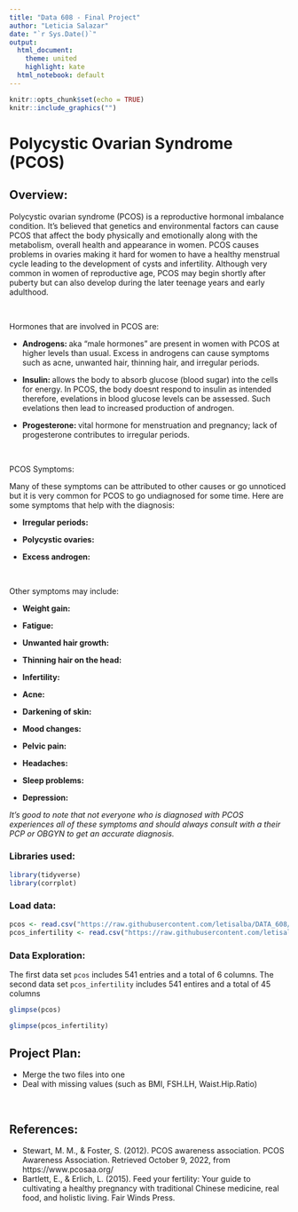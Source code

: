 ```yaml
---
title: "Data 608 - Final Project"
author: "Leticia Salazar"
date: "`r Sys.Date()`"
output:
  html_document:
    theme: united
    highlight: kate
  html_notebook: default
---
```


```r
knitr::opts_chunk$set(echo = TRUE)
knitr::include_graphics("")
```

# Polycystic Ovarian Syndrome (PCOS)

## Overview: 

Polycystic ovarian syndrome (PCOS) is a reproductive hormonal imbalance condition. It's believed that genetics and environmental factors can cause PCOS that affect the body physically and emotionally along with the metabolism, overall health and appearance in women. PCOS causes problems in ovaries making it hard for women to have a healthy menstrual cycle leading to the development of cysts and infertility. Although very common in women of reproductive age, PCOS may begin shortly after puberty but can also develop during the later teenage years and early adulthood.

$~$

Hormones that are involved in PCOS are:

* **Androgens: ** aka "male hormones" are present in women with PCOS at higher levels than usual. Excess in androgens can cause symptoms such as acne, unwanted hair, thinning hair, and irregular periods.

* **Insulin: ** allows the body to absorb glucose (blood sugar) into the cells for energy. In PCOS, the body doesnt respond to insulin as intended therefore, evelations in blood glucose levels can be assessed. Such evelations then lead to increased production of androgen.

* **Progesterone: ** vital hormone for menstruation and pregnancy; lack of progesterone contributes to irregular periods.

$~$

PCOS Symptoms:

Many of these symptoms can be attributed to other causes or go unnoticed but it is very common for PCOS to go undiagnosed for some time. Here are some symptoms that help with the diagnosis:

* **Irregular periods: ** 

* **Polycystic ovaries: ** 

* **Excess androgen: ** 

$~$

Other symptoms may include:

* **Weight gain: ** 

* **Fatigue: ** 

* **Unwanted hair growth: ** 

* **Thinning hair on the head: ** 

* **Infertility: ** 

* **Acne: ** 

* **Darkening of skin: ** 

* **Mood changes: ** 

* **Pelvic pain: ** 

* **Headaches: ** 

* **Sleep problems: ** 

* **Depression: ** 

*It's good to note that not everyone who is diagnosed with PCOS experiences all of these symptoms and should always consult with a their PCP or OBGYN to get an accurate diagnosis.*


### Libraries used:
```r
library(tidyverse)
library(corrplot)
```


### Load data:
```r
pcos <- read.csv("https://raw.githubusercontent.com/letisalba/DATA_608/master/Final%20Project/csv/PCOS_infertility.csv")
pcos_infertility <- read.csv("https://raw.githubusercontent.com/letisalba/DATA_608/master/Final%20Project/csv/PCOSData_without_infertility.csv")
```


### Data Exploration:

The first data set `pcos` includes 541 entries and a total of 6 columns. The second data set `pcos_infertility` includes 541 entires and a total of 45 columns

```r
glimpse(pcos)
```

```r
glimpse(pcos_infertility)
```




## Project Plan:

* Merge the two files into one
* Deal with missing values (such as BMI, FSH.LH, Waist.Hip.Ratio)


$~$

## References:

* Stewart, M. M., &amp; Foster, S. (2012). PCOS awareness association. PCOS Awareness Association. Retrieved October 9, 2022, from https://www.pcosaa.org/ 
* Bartlett, E., &amp; Erlich, L. (2015). Feed your fertility: Your guide to cultivating a healthy pregnancy with traditional Chinese medicine, real food, and holistic living. Fair Winds Press. 